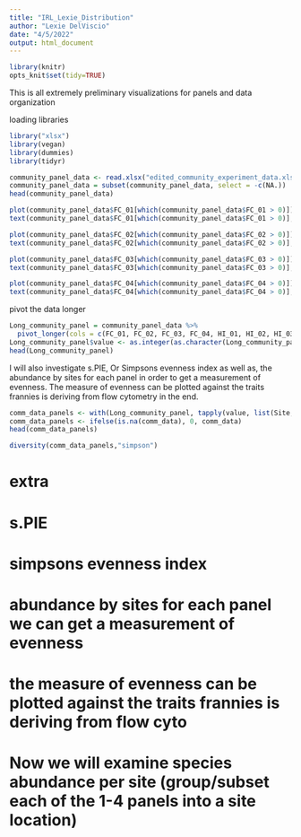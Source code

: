 ```yaml
---
title: "IRL_Lexie_Distribution"
author: "Lexie DelViscio"
date: "4/5/2022"
output: html_document
---
```


```r
library(knitr)
opts_knit$set(tidy=TRUE)
```
This is all extremely preliminary visualizations for panels and data organization

loading libraries
```r
library("xlsx")
library(vegan)
library(dummies)
library(tidyr)

```


```r
community_panel_data <- read.xlsx("edited_community_experiment_data.xlsx",3)
community_panel_data = subset(community_panel_data, select = -c(NA.))
head(community_panel_data)
```


```r
plot(community_panel_data$FC_01[which(community_panel_data$FC_01 > 0)])
text(community_panel_data$FC_01[which(community_panel_data$FC_01 > 0)], labels=community_panel_data$Species[which(community_panel_data$FC_01 > 0)], cex=0.9, font=1)
```

```r
plot(community_panel_data$FC_02[which(community_panel_data$FC_02 > 0)])
text(community_panel_data$FC_02[which(community_panel_data$FC_02 > 0)], labels=community_panel_data$Species[which(community_panel_data$FC_02 > 0)], cex=0.9, font=1)
```

```r
plot(community_panel_data$FC_03[which(community_panel_data$FC_03 > 0)])
text(community_panel_data$FC_03[which(community_panel_data$FC_03 > 0)], labels=community_panel_data$Species[which(community_panel_data$FC_03 > 0)], cex=0.9, font=1)
```

```r
plot(community_panel_data$FC_04[which(community_panel_data$FC_04 > 0)])
text(community_panel_data$FC_04[which(community_panel_data$FC_04 > 0)], labels=community_panel_data$Species[which(community_panel_data$FC_04 > 0)], cex=0.9, font=1)
```

pivot the data longer
```r
Long_community_panel = community_panel_data %>%
  pivot_longer(cols = c(FC_01, FC_02, FC_03, FC_04, HI_01, HI_02, HI_03, HI_04,ID_01, ID_03, IRL3_01, IRL3_02, IRL3_03, IRL3_04, MIM_01, MIM_02, MO_01, MO_02, MO_03, SCD_01,SCD_02, SCD_03, SMS_01, SMS_03, WP_01, WP_03, WP_04), names_to = c("Site"))
Long_community_panel$value <- as.integer(as.character(Long_community_panel$value)) 
head(Long_community_panel)
```


I will also investigate s.PIE, Or Simpsons evenness index as well as, the abundance by sites for each panel in order to get a measurement of evenness. The measure of evenness can be plotted against the traits frannies is deriving from flow cytometry in the end. 


```r
comm_data_panels <- with(Long_community_panel, tapply(value, list(Site, Species), as.integer))
comm_data_panels <- ifelse(is.na(comm_data), 0, comm_data)
head(comm_data_panels)
```

```r
diversity(comm_data_panels,"simpson")

```

# extra 
# s.PIE
# simpsons evenness index 
# abundance by sites for each panel we can get a measurement of evenness
# the measure of evenness can be plotted against the traits frannies is deriving from flow cyto

# Now we will examine species abundance per site (group/subset each of the 1-4 panels into a site location)

